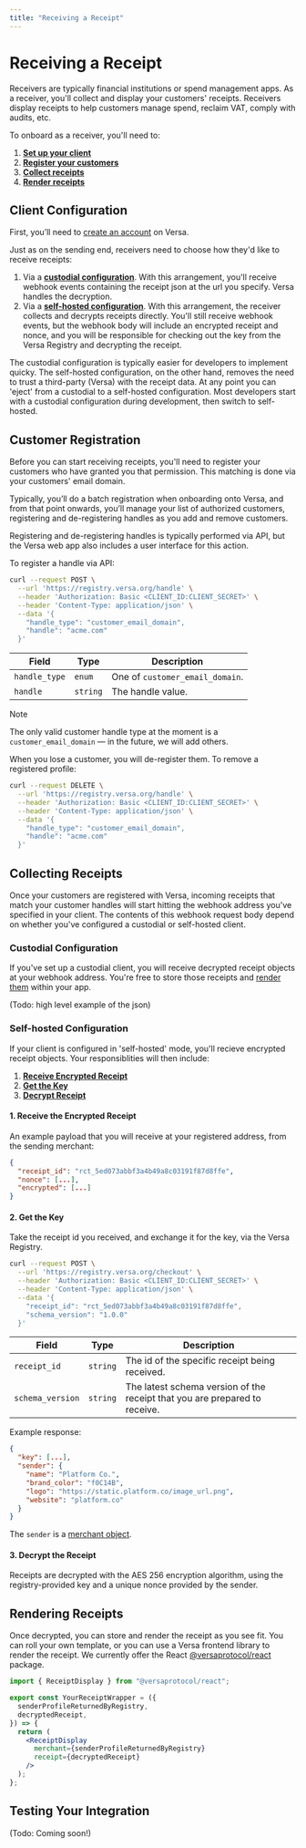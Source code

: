 ```yaml
---
title: "Receiving a Receipt"
---
```


# Receiving a Receipt

Receivers are typically financial institutions or spend management apps. As a receiver, you'll collect and display your customers' receipts. Receivers display receipts to help customers manage spend, reclaim VAT, comply with audits, etc.

To onboard as a receiver, you'll need to:

1. **[Set up your client](#client-configuration)**
2. **[Register your customers](#customer-registration)**
3. **[Collect receipts](#collecting-receipts)**
4. **[Render receipts](#rendering-receipts)**

## Client Configuration

First, you’ll need to [create an account](https://app.versa.org) on Versa.

Just as on the sending end, receivers need to choose how they'd like to receive receipts:

1. Via a **[custodial configuration](#custodial-configuration)**. With this arrangement, you'll receive webhook events containing the receipt json at the url you specify. Versa handles the decryption.
2. Via a **[self-hosted configuration](#self-hosted-configuration)**. With this arrangement, the receiver collects and decrypts receipts directly. You'll still receive webhook events, but the webhook body will include an encrypted receipt and nonce, and you will be responsible for checking out the key from the Versa Registry and decrypting the receipt.

The custodial configuration is typically easier for developers to implement quicky. The self-hosted configuration, on the other hand, removes the need to trust a third-party (Versa) with the receipt data. At any point you can 'eject' from a custodial to a self-hosted configuration. Most developers start with a custodial configuration during development, then switch to self-hosted.

## Customer Registration

Before you can start receiving receipts, you'll need to register your customers who have granted you that permission. This matching is done via your customers' email domain.

Typically, you’ll do a batch registration when onboarding onto Versa, and from that point onwards, you’ll manage your list of authorized customers, registering and de-registering handles as you add and remove customers.

Registering and de-registering handles is typically performed via API, but the Versa web app also includes a user interface for this action.

To register a handle via API:

```bash
curl --request POST \
  --url 'https://registry.versa.org/handle' \
  --header 'Authorization: Basic <CLIENT_ID:CLIENT_SECRET>' \
  --header 'Content-Type: application/json' \
  --data '{
    "handle_type": "customer_email_domain",
    "handle": "acme.com"
  }'
```

| Field         | Type     | Description                     |
| ------------- | -------- | ------------------------------- |
| `handle_type` | `enum`   | One of `customer_email_domain`. |
| `handle`      | `string` | The handle value.               |

> [!NOTE]
> The only valid customer handle type at the moment is a `customer_email_domain` — in the future, we will add others.

When you lose a customer, you will de-register them. To remove a registered profile:

```bash
curl --request DELETE \
  --url 'https://registry.versa.org/handle' \
  --header 'Authorization: Basic <CLIENT_ID:CLIENT_SECRET>' \
  --header 'Content-Type: application/json' \
  --data '{
    "handle_type": "customer_email_domain",
    "handle": "acme.com"
  }'
```

## Collecting Receipts

Once your customers are registered with Versa, incoming receipts that match your customer handles will start hitting the webhook address you've specified in your client. The contents of this webhook request body depend on whether you've configured a custodial or self-hosted client.

### Custodial Configuration

If you've set up a custodial client, you will receive decrypted receipt objects at your webhook address. You're free to store those receipts and [render them](#rendering-receipts) within your app.

(Todo: high level example of the json)

### Self-hosted Configuration

If your client is configured in 'self-hosted' mode, you'll recieve encrypted receipt objects. Your responsiblities will then include:

1. **[Receive Encrypted Receipt](#1-receive-the-encrypted-receipt)**
2. **[Get the Key](#2-get-the-key)**
3. **[Decrypt Receipt](#3-decrypt-the-receipt)**

#### 1. Receive the Encrypted Receipt

An example payload that you will receive at your registered address, from the sending merchant:

```json
{
  "receipt_id": "rct_5ed073abbf3a4b49a8c03191f87d8ffe",
  "nonce": [...],
  "encrypted": [...]
}
```

#### 2. Get the Key

Take the receipt id you received, and exchange it for the key, via the Versa Registry.

```bash
curl --request POST \
  --url 'https://registry.versa.org/checkout' \
  --header 'Authorization: Basic <CLIENT_ID:CLIENT_SECRET>' \
  --header 'Content-Type: application/json' \
  --data '{
    "receipt_id": "rct_5ed073abbf3a4b49a8c03191f87d8ffe",
    "schema_version": "1.0.0"
  }'
```

| Field            | Type     | Description                                                                |
| ---------------- | -------- | -------------------------------------------------------------------------- |
| `receipt_id`     | `string` | The id of the specific receipt being received.                             |
| `schema_version` | `string` | The latest schema version of the receipt that you are prepared to receive. |

Example response:

```json
{
  "key": [...],
  "sender": {
    "name": "Platform Co.",
    "brand_color": "f0C14B",
    "logo": "https://static.platform.co/image_url.png",
    "website": "platform.co"
  }
}
```

The `sender` is a [merchant object](https://docs.versa.org/receipt#merchant).

#### 3. Decrypt the Receipt

Receipts are decrypted with the AES 256 encryption algorithm, using the registry-provided key and a unique nonce provided by the sender.

## Rendering Receipts

Once decrypted, you can store and render the receipt as you see fit. You can roll your own template, or you can use a Versa frontend library to render the receipt.
We currently offer the React [@versaprotocol/react](https://www.npmjs.com/package/@versaprotocol/react) package.

```jsx
import { ReceiptDisplay } from "@versaprotocol/react";

export const YourReceiptWrapper = ({
  senderProfileReturnedByRegistry,
  decryptedReceipt,
}) => {
  return (
    <ReceiptDisplay
      merchant={senderProfileReturnedByRegistry}
      receipt={decryptedReceipt}
    />
  );
};
```

## Testing Your Integration

(Todo: Coming soon!)
